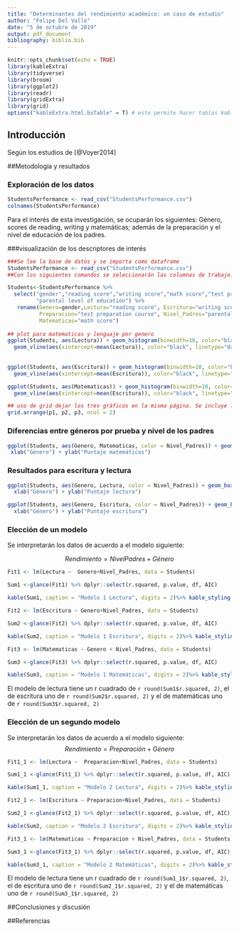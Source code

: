 ```yaml
---
title: "Determinantes del rendimiento académico: un caso de estudio"
author: "Felipe Del Valle"
date: "5 de octubre de 2019"
output: pdf_document
bibliography: biblio.bib
---
```


```r
knitr::opts_chunk$set(echo = TRUE)
library(kableExtra)
library(tidyverse)
library(broom)
library(ggplot2)
library(readr)
library(gridExtra)
library(grid)
options("kableExtra.html.bsTable" = T) # esto permite hacer tablas kablextra
```

## Introducción
Según los estudios de [@Voyer2014]



##Metodología y resultados

### Exploración de los datos
```r
StudentsPerformance <- read_csv("StudentsPerformance.csv")
colnames(StudentsPerformance)
```
Para el interés de esta investigación, se ocuparán los siguientes: Género, scores de reading, writing y matemáticas; además de la preparación y el nivel de educación de los padres.

###visualización de los descriptores de interés

```r
###Se lee la base de datos y se importa como dataframe
StudentsPerformance <- read_csv("StudentsPerformance.csv")
##Con los siguientes comandos se seleccionarán las columnas de trabajo.

Students<-StudentsPerformance %>% 
  select("gender","reading score","writing score","math score","test preparation course",
         "parental level of education") %>% 
   rename(Genero=gender,Lectura="reading score", Escritura="writing score", 
          Preparacion="test preparation course", Nivel_Padres="parental level of education", 
          Matematicas="math score")
          
## plot para matematicas y lenguaje por genero
ggplot(Students, aes(Lectura)) + geom_histogram(binwidth=10, color="black", aes(fill=Genero))+
  geom_vline(aes(xintercept=mean(Lectura)), color="black", linetype="dashed", size=0.5) -> p1
 
                              
ggplot(Students, aes(Escritura)) + geom_histogram(binwidth=10, color="black", aes(fill=Genero))+
  geom_vline(aes(xintercept=mean(Escritura)), color="black", linetype="dashed", size=0.5) -> p2

ggplot(Students, aes(Matematicas)) + geom_histogram(binwidth=10, color="black", aes(fill=Genero))+
  geom_vline(aes(xintercept=mean(Escritura)), color="black", linetype="dashed", size=0.5) ->p3

## uso de grid dejar los tres gráficos en la misma página. Se incluye la media.
grid.arrange(p1, p2, p3, ncol = 2)
```

### Diferencias entre géneros por prueba y nivel de los padres
```r
ggplot(Students, aes(Genero, Matematicas, color = Nivel_Padres)) + geom_boxplot()+
 xlab("Género") + ylab("Puntaje matemáticas") 
```

### Resultados para escritura y lectura
```r
ggplot(Students, aes(Genero, Lectura, color = Nivel_Padres)) + geom_boxplot()+
  xlab("Género") + ylab("Puntaje lectura") 
```

```r
ggplot(Students, aes(Genero, Escritura, color = Nivel_Padres)) + geom_boxplot()+
  xlab("Género") + ylab("Puntaje escritura") 
```

### Elección de un modelo
Se interpretarán los datos de acuerdo a el modelo siguiente:

$$Rendimiento = NivelPadres+Género $$

```r
Fit1 <- lm(Lectura ~  Genero+Nivel_Padres, data = Students)

Sum1 <-glance(Fit1) %>% dplyr::select(r.squared, p.value, df, AIC)

kable(Sum1, caption = "Modelo 1 Lectura", digits = 2)%>% kable_styling(bootstrap_options = c("striped", "hover", full_width = F), latex_options = "hold_position")

```

```r
Fit2 <- lm(Escritura ~ Genero+Nivel_Padres, data = Students)

Sum2 <-glance(Fit2) %>% dplyr::select(r.squared, p.value, df, AIC)

kable(Sum2, caption = "Modelo 1 Escritura", digits = 2)%>% kable_styling(bootstrap_options = c("striped", "hover", full_width = F),latex_options = "hold_position")


```

```r
Fit3 <- lm(Matematicas ~ Genero + Nivel_Padres, data = Students)

Sum3 <-glance(Fit3) %>% dplyr::select(r.squared, p.value, df, AIC)

kable(Sum3, caption = "Modelo 1 Matemáticas", digits = 2)%>% kable_styling(bootstrap_options = c("striped", "hover", full_width = F),latex_options = "hold_position")

```

El modelo de lectura tiene un r cuadrado de `r round(Sum1$r.squared, 2)`, el de escritura uno de `r round(Sum2$r.squared, 2)` y el de matemáticas uno de `r round(Sum3$r.squared, 2)`

### Elección de un segundo modelo
Se interpretarán los datos de acuerdo a el modelo siguiente:
$$Rendimiento = Preparación+Género $$
```r
Fit1_1 <- lm(Lectura ~  Preparacion+Nivel_Padres, data = Students)

Sum1_1 <-glance(Fit1_1) %>% dplyr::select(r.squared, p.value, df, AIC)

kable(Sum1_1, caption = "Modelo 2 Lectura", digits = 2)%>% kable_styling(bootstrap_options = c("striped", "hover", full_width = F),latex_options = "hold_position")

```

```r
Fit2_1 <- lm(Escritura ~ Preparacion+Nivel_Padres, data = Students)

Sum2_1 <-glance(Fit2_1) %>% dplyr::select(r.squared, p.value, df, AIC)

kable(Sum2, caption = "Modelo 2 Escritura", digits = 2)%>% kable_styling(bootstrap_options = c("striped", "hover", full_width = F),latex_options = "hold_position")


```

```r
Fit3_1 <- lm(Matematicas ~ Preparacion + Nivel_Padres, data = Students)

Sum3_1 <-glance(Fit3_1) %>% dplyr::select(r.squared, p.value, df, AIC)

kable(Sum3_1, caption = "Modelo 2 Matemáticas", digits = 2)%>% kable_styling(bootstrap_options = c("striped", "hover","bordered",full_width = F), latex_options = "hold_position")

```

El modelo de lectura tiene un r cuadrado de `r round(Sum1_1$r.squared, 2)`, el de escritura uno de `r round(Sum2_1$r.squared, 2)` y el de matemáticas uno de `r round(Sum3_1$r.squared, 2)`

##Conclusiones y discusión


##Referencias
